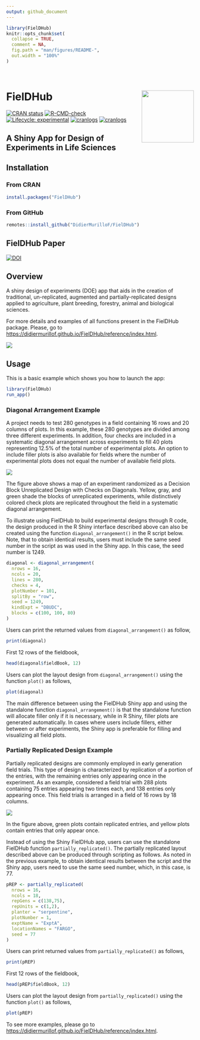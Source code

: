 ```yaml
---
output: github_document
---
```


<!-- README.md is generated from README.Rmd. Please edit that file -->

```r
library(FielDHub)
knitr::opts_chunk$set(
  collapse = TRUE,
  comment = NA,
  fig.path = "man/figures/README-",
  out.width = "100%"
)
```

<br>

# FielDHub <img src='man/figures/icon.gif' width = "140px" align="right"/>

<!-- badges: start -->
[![CRAN
status](https://www.r-pkg.org/badges/version/FielDHub)](https://cran.r-project.org/web//packages/FielDHub/)
[![R-CMD-check](https://github.com/DidierMurilloF/FielDHub/actions/workflows/R-CMD-check.yaml/badge.svg)](https://github.com/DidierMurilloF/FielDHub/actions/workflows/R-CMD-check.yaml)
[![Lifecycle: experimental](https://img.shields.io/badge/lifecycle-stable-brightgreen.svg)](https://lifecycle.r-lib.org/articles/stages.html)
[![cranlogs](https://cranlogs.r-pkg.org/badges/FielDHub)](https://cranlogs.r-pkg.org/badges/FielDHub)
[![cranlogs](https://cranlogs.r-pkg.org/badges/grand-total/FielDHub)](https://cranlogs.r-pkg.org/badges/grand-total/FielDHub)
<!-- badges: end -->


## A Shiny App for Design of Experiments in Life Sciences

## Installation

### From CRAN

``` r
install.packages("FielDHub")
```

### From GitHub

``` r
remotes::install_github("DidierMurilloF/FielDHub")
```

## FielDHub Paper

[![DOI](https://joss.theoj.org/papers/10.21105/joss.03122/status.svg)](https://doi.org/10.21105/joss.03122)

## Overview

A shiny design of experiments (DOE) app that aids in the creation of traditional, un-replicated, augmented and partially-replicated designs applied to agriculture, plant breeding, forestry, animal and biological sciences. 

For more details and examples of all functions present in the FielDHub package. Please, go to <https://didiermurillof.github.io/FielDHub/reference/index.html>.

<img src='man/figures/FielDHub_Infographic.jpg' align="center"/>

## Usage

This is a basic example which shows you how to launch the app:

``` r
library(FielDHub)
run_app()
```
### Diagonal Arrangement Example

A project needs to test 280 genotypes in a field containing 16 rows and 20 columns of plots. In this example, these 280 genotypes are divided among three different experiments. In addition, four checks are included in a systematic diagonal arrangement across experiments to fill 40 plots representing 12.5% of the total number of experimental plots. An option to include filler plots is also available for fields where the number of experimental plots does not equal the number of available field plots.

<img src='man/figures/DExample.PNG' align="center"/>

The figure above shows a map of an experiment randomized as a Decision Block Unreplicated Design with Checks on Diagonals. Yellow, gray, and green shade the blocks of unreplicated experiments, while distinctively colored check plots are replicated throughout the field in a systematic diagonal arrangement.

To illustrate using FielDHub to build experimental designs through R code, the design produced in the R Shiny interface described above can also be created using the function `diagonal_arrangement()` in the R script below. Note, that to obtain identical results, users must include the same seed number in the script as was used in the Shiny app. In this case, the seed number is 1249. 

```r
diagonal <- diagonal_arrangement(
  nrows = 16, 
  ncols = 20, 
  lines = 280, 
  checks = 4, 
  plotNumber = 101, 
  splitBy = "row", 
  seed = 1249, 
  kindExpt = "DBUDC", 
  blocks = c(100, 100, 80)
)
```

Users can print the returned values from `diagonal_arrangement()` as follow,

```r
print(diagonal)
```

First 12 rows of the fieldbook,

```r
head(diagonal$fieldBook, 12)
```

Users can plot the layout design from `diagonal_arrangement()` using the function `plot()` as follows,

```r
plot(diagonal)
```


The main difference between using the FielDHub Shiny app and using the standalone function `diagonal_arrangement()` is that the standalone function will allocate filler only if it is necessary, while in R Shiny, filler plots are generated automatically. In cases where users include fillers, either between or after experiments, the Shiny app is preferable for filling and visualizing all field plots.

### Partially Replicated Design Example

Partially replicated designs are commonly employed in early generation field trials. This type of design is characterized by replication of a portion of the entries, with the remaining entries only appearing once in the experiment. As an example, considered a field trial with 288 plots containing 75 entries appearing two times each, and 138 entries only appearing once. This field trials is arranged in a field of 16 rows by 18 columns.

<img src='man/figures/pREPExample.PNG' align="center"/>


In the figure above, green plots contain replicated entries, and yellow plots contain entries that only appear once.

Instead of using the Shiny FielDHub app, users can use the standalone FielDHub function `partially_replicated()`. The partially replicated layout described above can be produced through scripting as follows. As noted in the previous example, to obtain identical results between the script and the Shiny app, users need to use the same seed number, which, in this case, is 77.

```r
pREP <- partially_replicated(
  nrows = 16, 
  ncols = 18,  
  repGens = c(138,75),
  repUnits = c(1,2),
  planter = "serpentine", 
  plotNumber = 1,
  exptName = "ExptA",
  locationNames = "FARGO",
  seed = 77
)
```


Users can print returned values from `partially_replicated()` as follows,

```r
print(pREP)
```

First 12 rows of the fieldbook,

```r
head(pREP$fieldBook, 12)
```


Users can plot the layout design from `partially_replicated()` using the function `plot()` as follows,

```r
plot(pREP)
```


To see more examples, please go to <https://didiermurillof.github.io/FielDHub/reference/index.html>.




